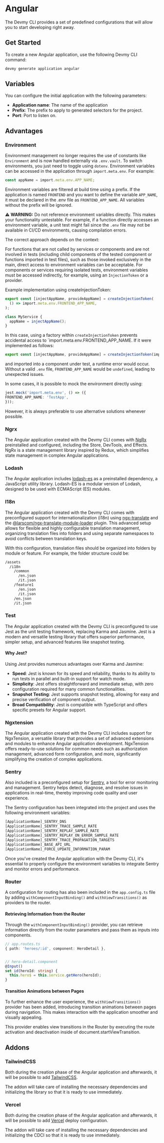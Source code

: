 # Angular

The Devmy CLI provides a set of predefined configurations that will allow you to start developing right away.

## Get Started

To create a new Angular application, use the following Devmy CLI command:

```bash copy
devmy generate application angular
```

## Variables

You can configure the initial application with the following parameters:

- **Application name**: The name of the application
- **Prefix**: The prefix to apply to generated selectors for the project.
- **Port**: Port to listen on.

## Advantages

### Environment
Environment management no longer requires the use of constants like `Environment` and is now handled externally via `.env.vault`. To switch environments, you just need to toggle using `dotenv`. Environment variables can be accessed in the application through `import.meta.env`. For example:

```typescript
const appName = import.meta.env.APP_NAME;
```

Environment variables are filtered at build time using a prefix. If the application is named `FRONTEND` and you want to define the variable `APP_NAME`, it must be declared in the .env file as `FRONTEND_APP_NAME`. All variables without the prefix will be ignored.

⚠️ **WARNING:** Do not reference environment variables directly. This makes your functionality untestable. For example, if a function directly accesses an environment variable, a unit test might fail since the `.env` file may not be available in CI/CD environments, causing compilation errors.

The correct approach depends on the context:

For functions that are not called by services or components and are not involved in tests (including child components of the tested component or functions imported in test files), such as those invoked exclusively in the main, direct access to environment variables can be acceptable.
For components or services requiring isolated tests, environment variables must be accessed indirectly, for example, using an `InjectionToken` or a provider.

Example implementation using createInjectionToken:

```typescript
export const [injectAppName, provideAppName] = createInjectionToken(
  () => import.meta.env.FRONTEND_APP_NAME,
);

class MyService {
  appName = injectAppName();
}
```

In this case, using a factory within `createInjectionToken` prevents accidental access to `import.meta.env.FRONTEND_APP_NAME.
If it were implemented as follows:

```typescript
export const [injectAppName, provideAppName] = createInjectionToken(import.meta.env.FRONTEND_APP_NAME);
```
and imported into a component under test, a runtime error would occur. Without a valid `.env` file, `FRONTEND_APP_NAME` would be `undefined`, leading to unexpected issues.

In some cases, it is possible to mock the environment directly using:

```typescript
jest.mock('import.meta.env', () => ({
FRONTEND_APP_NAME: 'TestApp',
}));
```
However, it is always preferable to use alternative solutions whenever possible.

### Ngrx

The Angular application created with the Devmy CLI comes with [NgRx](https://ngrx.io/) preinstalled and configured,
including the Store, DevTools, and Effects. NgRx is a state management library inspired by Redux, which simplifies state management
in complex Angular applications.

### Lodash

The Angular application includes [lodash-es](https://lodash.com/) as a preinstalled dependency, a JavaScript utility library. Lodash-ES
is a modular version of Lodash, designed to be used with ECMAScript (ES) modules.

### I18n

The Angular application created with the Devmy CLI comes with preconfigured support for internationalization (i18n) using
[ngx-translate](https://github.com/ngx-translate/core) and the
[@larscom/ngx-translate-module-loader](https://github.com/larscom/ngx-translate-module-loader) plugin. This advanced setup
allows for flexible and highly configurable translation management, organizing translation files into folders and using separate
namespaces to avoid conflicts between translation keys.

With this configuration, translation files should be organized into folders by module or feature. For example, the folder structure could be:

```bash
/assets
  /i18n
    /common
      /en.json
      /it.json
    /feature1
      /en.json
      /it.json
    /en.json
    /it.json
```

### Test

The Angular application created with the Devmy CLI is preconfigured to use Jest as the unit testing framework, replacing Karma and Jasmine.
Jest is a modern and versatile testing library that offers superior performance, simpler setup, and advanced features like snapshot testing.

#### Why Jest?

Using Jest provides numerous advantages over Karma and Jasmine:

- **Speed**: Jest is known for its speed and reliability, thanks to its ability to run tests in parallel and built-in support for watch mode.
- **Simplicity**: Jest offers straightforward and immediate setup, with zero configuration required for many common functionalities.
- **Snapshot Testing**: Jest supports snapshot testing, allowing for easy and precise verification of component output.
- **Broad Compatibility**: Jest is compatible with TypeScript and offers specific presets for Angular support.

### Ngxtension

The Angular application created with the Devmy CLI includes support for NgxTension, a versatile library that provides a set of advanced
extensions and modules to enhance Angular application development. NgxTension offers ready-to-use solutions for common needs such as
authorization management, advanced form configuration, and more, significantly simplifying the creation of complex applications.

### Sentry

Also included is a preconfigured setup for [Sentry](https://sentry.io/), a tool for error monitoring and management. Sentry helps detect,
diagnose, and resolve issues in applications in real-time, thereby improving code quality and user experience.

The Sentry configuration has been integrated into the project and uses the following environment variables:

```bash copy
[ApplicationName]_SENTRY_DNS
[ApplicationName]_SENTRY_TRACE_SAMPLE_RATE
[ApplicationName]_SENTRY_REPLAY_SAMPLE_RATE
[ApplicationName]_SENTRY_REPLAY_ON_ERROR_SAMPLE_RATE
[ApplicationName]_SENTRY_TRACE_PROPAGATION_TARGETS
[ApplicationName]_BASE_API_URL
[ApplicationName]_FORCE_UPDATE_INFORMATION_PARAM
```

Once you've created the Angular application with the Devmy CLI, it's essential to properly configure the environment variables
to integrate Sentry and monitor errors and performance.

### Router

A configuration for routing has also been included in the `app.config.ts` file by adding
`withComponentInputBinding()` and `withViewTransitions()` as providers to the router.

#### Retrieving Information from the Router

Through the `withComponentInputBinding()` provider, you can retrieve information directly from the router parameters
and pass them as inputs into components.

```typescript
// app.routes.ts
{ path: 'heroes/:id', component: HeroDetail },


// hero-detail.component
@Input()
set id(heroId: string) {
  this.hero$ = this.service.getHero(heroId);
}
```

#### Transition Animations between Pages

To further enhance the user experience, the `withViewTransitions()` provider has been added, introducing transition animations
between pages during navigation. This makes interaction with the application smoother and visually appealing.

This provider enables view transitions in the Router by executing the route activation and deactivation inside of
document.startViewTransition.

## Addons

### TailwindCSS

Both during the creation phase of the Angular application and afterwards, it will be possible to add [TailwindCSS](/commands/generate/addon/angular_tailwind).

The addon will take care of installing the necessary dependencies and initializing the library so that it is ready to use immediately.

### Vercel

Both during the creation phase of the Angular application and afterwards, it will be possible to add [Vercel](/commands/generate/addon/vercel) deploy configuration.

The addon will take care of installing the necessary dependencies and initializing the CDCI so that it is ready to use immediately.
